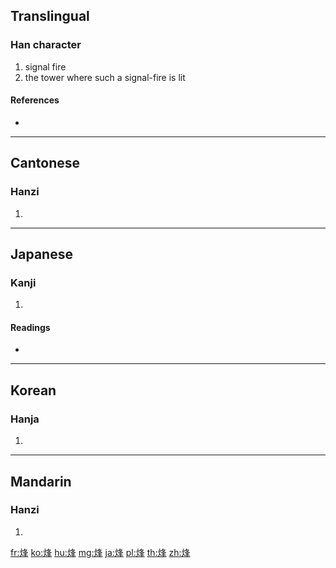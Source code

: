 ==Translingual==

===Han character===
{{Han char|rn=86|rad=火|as=07|sn=11|four=97854|canj=FHEJ}}

# signal fire
# the tower where such a signal-fire is lit

====References====
* {{Han ref|kx=0672.040|dkj=19059|dj=1080.220|hdz=32205.090|uh=70FD|ud=28925|bh=B26C|bd=45676}}

----

==Cantonese==

===Hanzi===
{{yue-hanzi|jyut=|y=fung1}}

# {{defn|lang=yue|sort=火07}}

----

==Japanese==

===Kanji===
{{ja-kanji|grade=|rs=火07}}

# {{defn|lang=ja|sort=火07}}

====Readings====
* {{ja-readings|on=[[ほう]] (hō)|kun=[[のろし]] (noroshi)}}

----

==Korean==

===Hanja===
{{ko-hanja|hangeul=봉|eumhun=|rv=bong|mr=pong|y=pong}}

# {{defn|lang=ko|sort=火07}}

----

==Mandarin==

===Hanzi===
{{cmn-hanzi|pin=[[fēng]] ([[feng1]])|wg=feng<sup>1</sup>}}

# {{defn|lang=cmn|sort=火07}}

[[fr:烽]]
[[ko:烽]]
[[hu:烽]]
[[mg:烽]]
[[ja:烽]]
[[pl:烽]]
[[th:烽]]
[[zh:烽]]